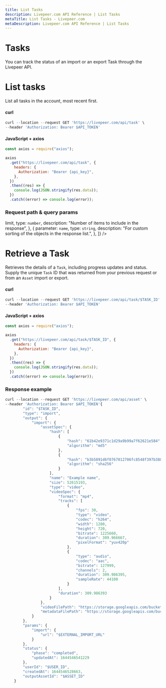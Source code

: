 ```yaml
---
title: List Tasks
description: Livepeer.com API Reference | List Tasks
metaTitle: List Tasks - Livepeer.com
metaDescription: Livepeer.com API Reference | List Tasks
---
```


# Tasks

You can track the status of an import or an export Task through the Livepeer
API.

# List tasks

List all tasks in the account, most recent first.

#### curl

```jsx
curl --location --request GET 'https://livepeer.com/api/task' \
--header 'Authorization: Bearer $API_TOKEN'
```

#### JavaScript + axios

```javascript
const axios = require("axios");

axios
  .get("https://livepeer.com/api/task", {
    headers: {
      Authorization: "Bearer {api_key}",
    },
  })
  .then((res) => {
    console.log(JSON.stringify(res.data));
  })
  .catch((error) => console.log(error));
```

### **Request path & query params**

<Table
  data={[
    {
      parameter: <code>limit</code>,
      type: <code>number</code>,
      description: "Number of items to include in the response",
    },
    {
      parameter: <code>name</code>,
      type: <code>string</code>,
      description: "For custom sorting of the objects in the response list.",
    },
  ]}
/>

# Retrieve a Task

Retrieves the details of a `Task`, including progress updates and status. Supply
the unique `Task` ID that was returned from your previous request or from an
`Asset` import or export.

#### curl

```jsx
curl --location --request GET 'https://livepeer.com/api/task/$TASK_ID' \
--header 'Authorization: Bearer $API_TOKEN'
```

#### JavaScript + axios

```javascript
const axios = require("axios");

axios
  .get("https://livepeer.com/api/task/$TASK_ID", {
    headers: {
      Authorization: "Bearer {api_key}",
    },
  })
  .then((res) => {
    console.log(JSON.stringify(res.data));
  })
  .catch((error) => console.log(error));
```

### Response example

```jsx
curl --location --request GET 'https://livepeer.com/api/asset' \
--header 'Authorization: Bearer $API_TOKEN'{
        "id": "$TASK_ID",
        "type": "import",
        "output": {
            "import": {
                "assetSpec": {
                    "hash": [
                        {
                            "hash": "61b42e9371c1d29a9b99a7f62621e584",
                            "algorithm": "md5"
                        },
                        {
                            "hash": "b3b5891d6f0767012706fc8548f397b38876d309ca90689314c94615fb4c6e62",
                            "algorithm": "sha256"
                        }
                    ],
                    "name": "Example name",
                    "size": 52615193,
                    "type": "video",
                    "videoSpec": {
                        "format": "mp4",
                        "tracks": [
                            {
                                "fps": 30,
                                "type": "video",
                                "codec": "h264",
                                "width": 1280,
                                "height": 720,
                                "bitrate": 1225660,
                                "duration": 309.966667,
                                "pixelFormat": "yuv420p"
                            },
                            {
                                "type": "audio",
                                "codec": "aac",
                                "bitrate": 127999,
                                "channels": 2,
                                "duration": 309.986395,
                                "sampleRate": 44100
                            }
                        ],
                        "duration": 309.986393
                    }
                },
                "videoFilePath": "https://storage.googleapis.com/bucket/$PLAYBACK_ID/video",
                "metadataFilePath": "https://storage.googleapis.com/bucket/$PLAYBACK_ID/video.json"
            }
        },
        "params": {
            "import": {
                "url": "$EXTERNAL_IMPORT_URL"
            }
        },
        "status": {
            "phase": "completed",
            "updatedAt": 1644546541229
        },
        "userId": "$USER_ID",
        "createdAt": 1644546528663,
        "outputAssetId": "$ASSET_ID"
    }
```
